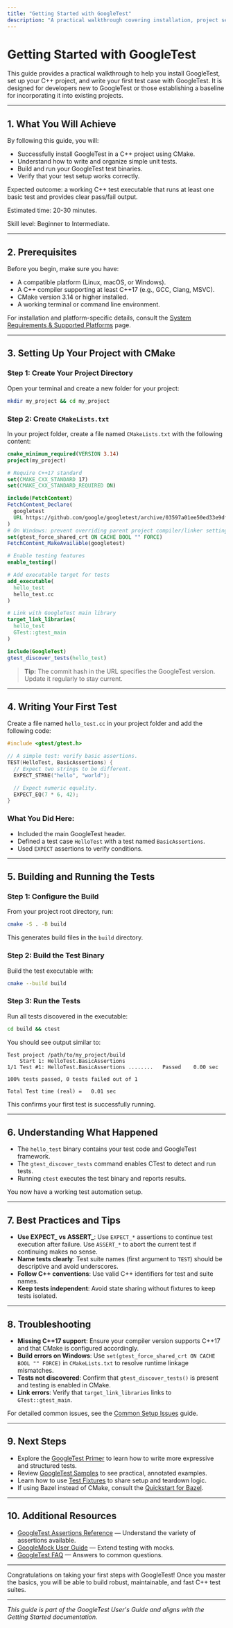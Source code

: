 ```yaml
---
title: "Getting Started with GoogleTest"
description: "A practical walkthrough covering installation, project setup, and writing your first GoogleTest test case. This guide helps developers establish a baseline for using GoogleTest in new or existing C++ projects."
---
```


# Getting Started with GoogleTest

This guide provides a practical walkthrough to help you install GoogleTest, set up your C++ project, and write your first test case with GoogleTest. It is designed for developers new to GoogleTest or those establishing a baseline for incorporating it into existing projects.

---

## 1. What You Will Achieve

By following this guide, you will:

- Successfully install GoogleTest in a C++ project using CMake.
- Understand how to write and organize simple unit tests.
- Build and run your GoogleTest test binaries.
- Verify that your test setup works correctly.

Expected outcome: a working C++ test executable that runs at least one basic test and provides clear pass/fail output.

Estimated time: 20-30 minutes.

Skill level: Beginner to Intermediate.

---

## 2. Prerequisites

Before you begin, make sure you have:

- A compatible platform (Linux, macOS, or Windows).
- A C++ compiler supporting at least C++17 (e.g., GCC, Clang, MSVC).
- CMake version 3.14 or higher installed.
- A working terminal or command line environment.

For installation and platform-specific details, consult the [System Requirements & Supported Platforms](getting-started/setup-and-installation/requirements) page.

---

## 3. Setting Up Your Project with CMake

### Step 1: Create Your Project Directory

Open your terminal and create a new folder for your project:

```bash
mkdir my_project && cd my_project
```

### Step 2: Create `CMakeLists.txt`

In your project folder, create a file named `CMakeLists.txt` with the following content:

```cmake
cmake_minimum_required(VERSION 3.14)
project(my_project)

# Require C++17 standard
set(CMAKE_CXX_STANDARD 17)
set(CMAKE_CXX_STANDARD_REQUIRED ON)

include(FetchContent)
FetchContent_Declare(
  googletest
  URL https://github.com/google/googletest/archive/03597a01ee50ed33e9dfd640b249b4be3799d395.zip
)
# On Windows: prevent overriding parent project compiler/linker settings
set(gtest_force_shared_crt ON CACHE BOOL "" FORCE)
FetchContent_MakeAvailable(googletest)

# Enable testing features
enable_testing()

# Add executable target for tests
add_executable(
  hello_test
  hello_test.cc
)

# Link with GoogleTest main library
target_link_libraries(
  hello_test
  GTest::gtest_main
)

include(GoogleTest)
gtest_discover_tests(hello_test)
```

> **Tip:** The commit hash in the URL specifies the GoogleTest version. Update it regularly to stay current.

---

## 4. Writing Your First Test

Create a file named `hello_test.cc` in your project folder and add the following code:

```cpp
#include <gtest/gtest.h>

// A simple test: verify basic assertions.
TEST(HelloTest, BasicAssertions) {
  // Expect two strings to be different.
  EXPECT_STRNE("hello", "world");

  // Expect numeric equality.
  EXPECT_EQ(7 * 6, 42);
}
```

### What You Did Here:

- Included the main GoogleTest header.
- Defined a test case `HelloTest` with a test named `BasicAssertions`.
- Used `EXPECT` assertions to verify conditions.

---

## 5. Building and Running the Tests

### Step 1: Configure the Build

From your project root directory, run:

```bash
cmake -S . -B build
```

This generates build files in the `build` directory.

### Step 2: Build the Test Binary

Build the test executable with:

```bash
cmake --build build
```

### Step 3: Run the Tests

Run all tests discovered in the executable:

```bash
cd build && ctest
```

You should see output similar to:

```
Test project /path/to/my_project/build
    Start 1: HelloTest.BasicAssertions
1/1 Test #1: HelloTest.BasicAssertions ........   Passed    0.00 sec

100% tests passed, 0 tests failed out of 1

Total Test time (real) =   0.01 sec
```

This confirms your first test is successfully running.

---

## 6. Understanding What Happened

- The `hello_test` binary contains your test code and GoogleTest framework.
- The `gtest_discover_tests` command enables CTest to detect and run tests.
- Running `ctest` executes the test binary and reports results.

You now have a working test automation setup.

---

## 7. Best Practices and Tips

- **Use EXPECT_ vs ASSERT_**: Use `EXPECT_*` assertions to continue test execution after failure. Use `ASSERT_*` to abort the current test if continuing makes no sense.
- **Name tests clearly**: Test suite names (first argument to `TEST`) should be descriptive and avoid underscores.
- **Follow C++ conventions**: Use valid C++ identifiers for test and suite names.
- **Keep tests independent**: Avoid state sharing without fixtures to keep tests isolated.

---

## 8. Troubleshooting

- **Missing C++17 support**: Ensure your compiler version supports C++17 and that CMake is configured accordingly.
- **Build errors on Windows**: Use `set(gtest_force_shared_crt ON CACHE BOOL "" FORCE)` in `CMakeLists.txt` to resolve runtime linkage mismatches.
- **Tests not discovered**: Confirm that `gtest_discover_tests()` is present and testing is enabled in CMake.
- **Link errors**: Verify that `target_link_libraries` links to `GTest::gtest_main`.

For detailed common issues, see the [Common Setup Issues](getting-started/troubleshooting-and-faq/common-setup-issues) guide.

---

## 9. Next Steps

- Explore the [GoogleTest Primer](primer.md) to learn how to write more expressive and structured tests.
- Review [GoogleTest Samples](samples.md) to see practical, annotated examples.
- Learn how to use [Test Fixtures](primer.md#same-data-multiple-tests) to share setup and teardown logic.
- If using Bazel instead of CMake, consult the [Quickstart for Bazel](quickstart-bazel.md).

---

## 10. Additional Resources

- [GoogleTest Assertions Reference](reference/assertions.md) — Understand the variety of assertions available.
- [GoogleMock User Guide](guides/advanced-testing-patterns/mocking-with-googlemock) — Extend testing with mocks.
- [GoogleTest FAQ](faq.md) — Answers to common questions.

---

Congratulations on taking your first steps with GoogleTest! Once you master the basics, you will be able to build robust, maintainable, and fast C++ test suites.


---

*This guide is part of the GoogleTest User's Guide and aligns with the Getting Started documentation.*
